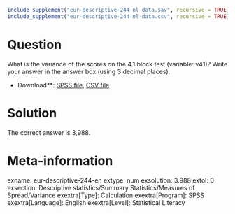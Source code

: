 ```r
include_supplement("eur-descriptive-244-nl-data.sav", recursive = TRUE)
include_supplement("eur-descriptive-244-nl-data.csv", recursive = TRUE)
```

Question
========
What is the variance of the scores on the 4.1 block test (variable: v41)? Write your answer in the answer box (using 3 decimal places).

* Download**: [SPSS file](eur-descriptive-244-nl-data.sav), [CSV file](eur-descriptive-244-nl-data.csv)


Solution
========
The correct answer is 3,988.

Meta-information
================
exname: eur-descriptive-244-en
extype: num
exsolution: 3.988
extol: 0
exsection: Descriptive statistics/Summary Statistics/Measures of Spread/Variance
exextra[Type]: Calculation
exextra[Program]: SPSS
exextra[Language]: English
exextra[Level]: Statistical Literacy
